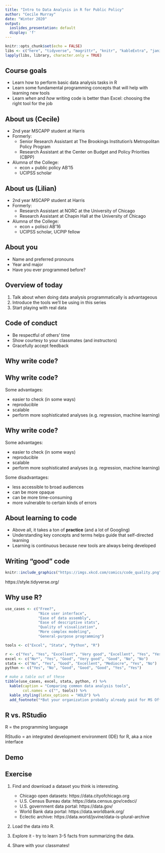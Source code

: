```yaml
---
title: "Intro to Data Analysis in R for Public Policy"
author: "Cecile Murray"
date: "Winter 2020"
output:
  ioslides_presentation: default
  display: 'f'
---
```


```r
knitr::opts_chunk$set(echo = FALSE)
libs <- c("here", "tidyverse", "magrittr", "knitr", "kableExtra", "janitor")
lapply(libs, library, character.only = TRUE)
```

## Course goals

- Learn how to perform basic data analysis tasks in R
- Learn some fundamental programming concepts that will help with learning new tools
- Learn *when* and *how* writing code is better than Excel: choosing the right tool for the job

## About us (Cecile)

- 2nd year MSCAPP student at Harris
- Formerly:
  - Senior Research Assistant at The Brookings Institution's Metropolitan Policy Program
  - Research Assistant at the Center on Budget and Policy Priorities (CBPP)
- Alumna of the College: 
  - econ + public policy AB'15 
  - UCIPSS scholar

## About us (Lilian)
- 2nd year MSCAPP student at Harris
- Formerly:
  - Research Assistant at NORC at the University of Chicago
  - Research Assistant at Chapin Hall at the University of Chicago
- Alumna of the College:
  - econ + polisci AB'16
  - UCIPSS scholar, UCPIP fellow

## About you

- Name and preferred pronouns
- Year and major
- Have you ever programmed before?

## Overview of today

1. Talk about when doing data analysis programmatically is advantageous
2. Introduce the tools we'll be using in this series
3. Start playing with real data

## Code of conduct

- Be respectful of others' time 
- Show courtesy to your classmates (and instructors)
- Gracefully accept feedback

## Why write code?

## Why write code?

Some advantages:

- easier to check (in some ways)
- reproducible
- scalable
- perform more sophisticated analyses (e.g. regression, machine learning)

## Why write code?

Some advantages:

- easier to check (in some ways)
- reproducible
- scalable
- perform more sophisticated analyses (e.g. regression, machine learning)


Some disadvantages:

- less accessible to broad audiences
- can be more opaque
- can be more time-consuming
- more vulnerable to certain kinds of errors

## About learning to code

- Above all, it takes a ton of **practice** (and a lot of Googling)
- Understanding key concepts and terms helps guide that self-directed learning
- Learning is continuous because new tools are always being developed 

## Writing "good" code

```r
knitr::include_graphics("https://imgs.xkcd.com/comics/code_quality.png")
```

https://style.tidyverse.org/

## Why use R?

```r
use_cases <- c("Free?",
               "Nice user interface",
               "Ease of data assembly",
               "Ease of descriptive stats",
               "Quality of visualization",
               "More complex modeling",
               "General-purpose programming")

tools <- c("Excel", "Stata", "Python", "R")

r <- c("Yes", "Yes", "Excellent", "Very good", "Excellent", "Yes", "Yes")
excel <- c("No*", "Yes", "Good", "Very good", "Good", "No", "No")
stata <- c("No", "Yes", "Good", "Excellent", "Mediocre", "Yes", "No")
python <- c("Yes", "No", "Good", "Good", "Good", "Yes", "Yes")

# make a table out of these
tibble(use_cases, excel, stata, python, r) %>% 
  kable(caption = "Comparing common data analysis tools", 
        col.names = c("", tools)) %>% 
  kable_styling(latex_options = "HOLD") %>% 
  add_footnote("*But your organization probably already paid for MS Office")
```


## R vs. RStudio

R = the programming language

RStudio = an integrated development environment (IDE) for R, aka a nice interface

## Demo

## Exercise

1. Find and download a dataset you think is interesting.

    - Chicago open datasets: https://data.cityofchicago.org
    - U.S. Census Bureau data: https://data.census.gov/cedsci/
    - U.S. government data portal: https://data.gov/
    - World Bank data portal: https://data.worldbank.org/
    - Eclectic archive: https://data.world/jsvine/data-is-plural-archive


2. Load the data into R. 

3. Explore it - try to learn 3-5 facts from summarizing the data.

4. Share with your classmates!
